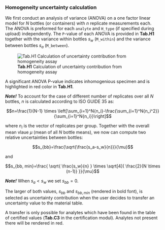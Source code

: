 ### Homogeneity uncertainty calculation

We first conduct an analysis of variance (ANOVA) on a one factor linear model for $N$ bottles 
(or containers) with $n$ replicate measurements each. The ANOVA is preformed for each `analyte` 
and `H_type` (if specified during upload) independently. The `P`-value of each ANOVA is provided 
in **Tab.H1** together with the variance within bottles $s_w$ (`M_within`) and the variance between 
bottles $s_a$ (`M_between`).

![**Tab.H1** Calculation of uncertainty contribution from homogeneity assay](fig/H_Modul_Tab1.png)

A significant ANOVA P-value indicates inhomogenious specimen and is highlighted in red color in **Tab.H1**.

***Note!*** 
To account for the case of different number of replicates over all $N$ bottles, $n$ is calculated 
according to ISO GUIDE 35 as:

$$n=\frac{1}{N-1} \times \left[\sum_{i=1}^N{n_i}-\frac{\sum_{i=1}^N{n_i^2}}{\sum_{i=1}^N{n_i}}\right]$$

where $n_{i}$ is the vector of replicates per group. Together with the overall mean vlaue $\mu$ 
(mean of all $N$ bottle means), we now can compute two relative uncertainties between bottles:

$$s_{bb}=\frac{\sqrt{\frac{s_a-s_w}{n}}}{\mu}$$

and

$$s_{bb, min}=\frac{ \sqrt{ \frac{s_w}{n} } \times \sqrt[4]{ \frac{2}{N \times (n-1)} }}{\mu}$$

***Note!*** 
When $s_{a} < s{_w}$ we set $s_{bb}=0$.

The larger of both values, $s_{bb}$ and $s_{bb,min}$ (rendered in bold font), is selected as uncertainty 
contribution when the user decides to transfer an uncertainty value to the material table.

A transfer is only possible for analytes which have been found in the table of certified values
(**Tab.C3** in the certification modul). Analytes not present there will be rendered in red.

